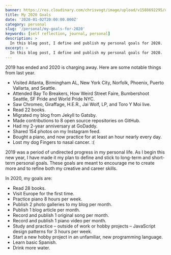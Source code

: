 ```yaml
---
banner: https://res.cloudinary.com/chrisvogt/image/upload/v1588692295/chrisvogt-me/photo/2020-goals.png
title: My 2020 Goals
date: '2020-01-02T20:00:00.000Z'
category: personal
slug: '/personal/my-goals-for-2020'
keywords: [self reflection, journal, personal]
description: >
  In this blog post, I define and publish my personal goals for 2020.
excerpt: >
  In this blog post, I define and publish my personal goals for 2020.
---
```


2019 has ended and 2020 is charging away. Here are some notable things from last year.

- Visited Atlanta, Birmingham AL, New York City, Norfolk, Phoenix, Puerto Vallarta, and Seattle.
- Attended Bay To Breakers, How Weird Street Faire, Bumbershoot Seattle, SF Pride and World Pride NYC.
- Saw Chromeo, Giraffage, H.E.R., Jai Wolf, LP, and Toro Y Moi live.
- Read 22 books.
- Migrated my blog from Jekyll to Gatsby.
- Made contributions to 8 open source repositories on GitHub.
- Had my 2-year anniversary at GoDaddy.
- Shared 154 photos on my Instagram feed.
- Bought a piano, and now practice for at least an hour nearly every day.
- Lost my dog Fingers to nasal cancer. :(

2019 was a period of undirected progress in my personal life. As I begin this new year, I have made it my plan to
define and stick to long-term and short-term personal goals. These goals are meant to encourage me to create more and to
refine both my creative and career skills.

In 2020, my goals are:

- Read 28 books.
- Visit Europe for the first time.
- Practice piano 8 hours per week.
- Publish 2 photo galleries to my blog per month.
- Publish 1 blog article per month.
- Record and publish 1 original song per month.
- Record and publish 1 piano video per month.
- Study and practice – outside of work or hobby projects – JavaScript design patterns for 3 hours per week.
- Start a new hobby project in an unfamiliar, new programming language.
- Learn basic Spanish.
- Drink more water.
